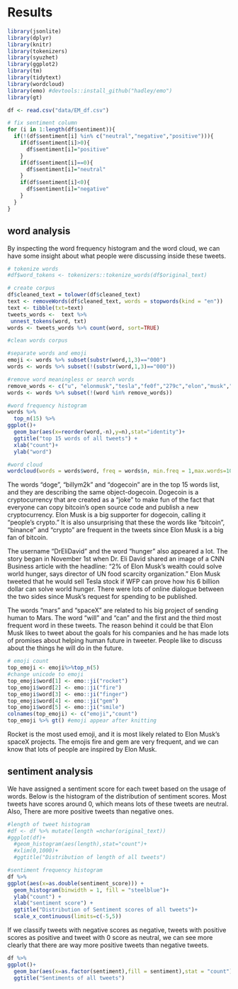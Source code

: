 # Results
```r
library(jsonlite)
library(dplyr)
library(knitr)
library(tokenizers)
library(syuzhet)
library(ggplot2)
library(tm)
library(tidytext)
library(wordcloud)
library(emo) #devtools::install_github("hadley/emo")
library(gt)
```

```r
df <- read.csv("data/EM_df.csv")
```

```r
# fix sentiment column
for (i in 1:length(df$sentiment)){
  if(!(df$sentiment[i] %in% c("neutral","negative","positive"))){
    if(df$sentiment[i]>0){
      df$sentiment[i]="positive"
    }
    if(df$sentiment[i]==0){
      df$sentiment[i]="neutral"
    }
    if(df$sentiment[i]<0){
      df$sentiment[i]="negative"
    }
  }
}
```

## word analysis
By inspecting the word frequency histogram and the word cloud, we can have some insight about what people were discussing inside these tweets.

```r
# tokenize words
#df$word_tokens <- tokenizers::tokenize_words(df$original_text)
```


```r
# create corpus
df$cleaned_text = tolower(df$cleaned_text)
text <- removeWords(df$cleaned_text, words = stopwords(kind = "en"))
text <- tibble(txt=text)
tweets_words <-  text %>%
 unnest_tokens(word, txt)
words <- tweets_words %>% count(word, sort=TRUE)
```

```r
#clean words corpus

#separate words and emoji
emoji <- words %>% subset(substr(word,1,3)=="000")
words <- words %>% subset(!(substr(word,1,3)=="000"))

#remove word meaningless or search words
remove_words <- c("u", "elonmusk","tesla","fe0f","279c","elon","musk","s")
words <- words %>% subset(!(word %in% remove_words))
```


```r
#word frequency histogram
words %>%
  top_n(15) %>%
ggplot()+
  geom_bar(aes(x=reorder(word,-n),y=n),stat="identity")+
  ggtitle("top 15 words of all tweets") +
  xlab("count")+
  ylab("word")

```


```r
#word cloud
wordcloud(words = words$word, freq = words$n, min.freq = 1,max.words=100, random.order=FALSE, rot.per=0.35, colors=brewer.pal(5, "Greens"))
```

The words "doge", "billym2k" and "dogecoin" are in the top 15 words list, and they are describing the same object-dogecoin. Dogecoin is a cryptocurrency that are created as a "joke" to make fun of the fact that everyone can copy bitcoin's open source code and publish a new cryptocurrency. Elon Musk is a big supporter for dogecoin, calling it "people's crypto." It is also unsurprising that these the words like "bitcoin", "binance" and "crypto" are frequent in the tweets since Elon Musk is a big fan of bitcoin. 

The username "DrEliDavid" and the word "hunger" also appeared a lot. The story began in November 1st when Dr. Eli David shared an image of a CNN Business article with the headline: “2% of Elon Musk’s wealth could solve world hunger, says director of UN food scarcity organization.” Elon Musk tweeted that he would sell Tesla stock if WFP can prove how his 6 billion dollar can solve world hunger. There were lots of online dialogue between the two sides since Musk’s request for spending to be published.

The words "mars" and "spaceX" are related to his big project of sending human to Mars. The word "will" and "can" and the first and the third  most frequent word in these tweets. The reason behind it could be that Elon Musk likes to tweet about the goals for his companies and he has made lots of promises about helping human future in tweeter. People like to discuss about the things he will do in the future.
 


```r
# emoji count
top_emoji <- emoji%>%top_n(5)
#change unicode to emoji
top_emoji$word[1] <- emo::ji("rocket")
top_emoji$word[2] <- emo::ji("fire")
top_emoji$word[3] <- emo::ji("finger")
top_emoji$word[4] <- emo::ji("gem")
top_emoji$word[5] <- emo::ji("smile")
colnames(top_emoji) <- c("emoji","count")
top_emoji %>% gt() #emoji appear after knitting
```
Rocket is the most used emoji, and it is most likely related to Elon Musk's spaceX projects. The emojis fire and gem are very frequent, and we can know that lots of people are inspired by Elon Musk.

## sentiment analysis
We have assigned a sentiment score for each tweet based on the usage of words. Below is the histogram of the distribution of sentiment scores. Most tweets have scores around 0, which means lots of these tweets are neutral. Also, There are more positive tweets than negative ones.

```r
#length of tweet histogram
#df <- df %>% mutate(length =nchar(original_text))
#ggplot(df)+
  #geom_histogram(aes(length),stat="count")+
  #xlim(0,1000)+
  #ggtitle("Distribution of length of all tweets")
```


```r
#sentiment frequency histogram
df %>%
ggplot(aes(x=as.double(sentiment_score))) + 
  geom_histogram(binwidth = 1, fill = "steelblue")+ 
  ylab("count") + 
  xlab("sentiment score") +
  ggtitle("Distribution of Sentiment scores of all tweets")+
  scale_x_continuous(limits=c(-5,5))
```

If we classify tweets with negative scores as negative, tweets with positive scores as positive and tweet with 0 score as neutral, we can see more clearly that there are way more positive tweets than negative tweets.

```r
df %>%
ggplot()+
  geom_bar(aes(x=as.factor(sentiment),fill = sentiment),stat = "count")+
  ggtitle("Sentiments of all tweets")
```

